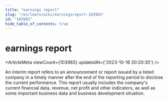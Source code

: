 ```yaml
---
title: "earnings report"
slug: "/en/learn/wiki/earningsreport-103983"
id: "103983"
hide_table_of_contents: true
---
```



<Breadcrumbs current="earnings report" />

# earnings report

<ArticleMeta viewCount={103983} updatedAt={'2023-10-16 20:20:30'} />
<div className='border-solid border-b border-t-0 my-4 border-[var(--ifm-color-gray-300)]' />

An interim report refers to an announcement or report issued by a listed company in a timely manner after the end of the reporting period to disclose the current performance. This report usually includes the company's current financial data, revenue, net profit and other indicators, as well as some important business data and business development situation.
